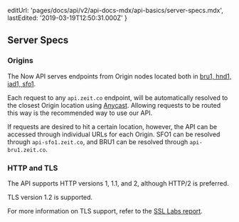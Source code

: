   editUrl: 'pages/docs/api/v2/api-docs-mdx/api-basics/server-specs.mdx',
  lastEdited: '2019-03-19T12:50:31.000Z'
}

## Server Specs

### Origins

The Now API serves endpoints from Origin nodes located both in [bru1, hnd1, iad1, sfo1](/docs/v2/platform/regions-and-providers).

Each request to any `api.zeit.co` endpoint, will be automatically resolved to the closest Origin location using [Anycast](https://zeit.co/network). Allowing requests to be routed this way is the recommended way to use our API.

If requests are desired to hit a certain location, however, the API can be accessed through individual URLs for each Origin. SFO1 can be resolved through `api-sfo1.zeit.co`, and BRU1 can be resolved through `api-bru1.zeit.co`.

### HTTP and TLS

The API supports HTTP versions 1, 1.1, and 2, although HTTP/2 is preferred.

TLS version 1.2 is supported.

For more information on TLS support, refer to the [SSL Labs report](https://www.ssllabs.com/ssltest/analyze.html?d=api.zeit.co&hideResults=on&latest).
